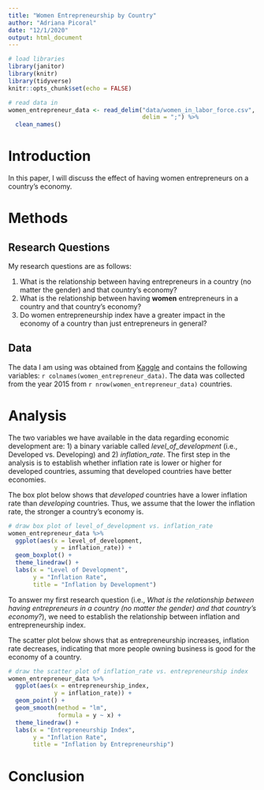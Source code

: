 ```yaml
---
title: "Women Entrepreneurship by Country"
author: "Adriana Picoral"
date: "12/1/2020"
output: html_document
---
```


```r
# load libraries
library(janitor)
library(knitr)
library(tidyverse)
knitr::opts_chunk$set(echo = FALSE)

# read data in
women_entrepreneur_data <- read_delim("data/women_in_labor_force.csv",
                                      delim = ";") %>%
  clean_names()
```

# Introduction

In this paper, I will discuss the effect of having women entrepreneurs on a country's economy. 

# Methods

## Research Questions

My research questions are as follows:

1. What is the relationship between having entrepreneurs in a country (no matter the gender) and that country's economy?
1. What is the relationship between having **women** entrepreneurs in a country and that country's economy?
1. Do women entrepreneurship index have a greater impact in the economy of a country than just entrepreneurs in general?

## Data

The data I am using was obtained from [Kaggle](https://www.kaggle.com/babyoda/women-entrepreneurship-and-labor-force) and contains the following variables: `r colnames(women_entrepreneur_data)`. The data was collected from the year 2015 from `r nrow(women_entrepreneur_data)` countries. 

# Analysis

The two variables we have available in the data regarding economic development are: 1) a binary variable called *level_of_development* (i.e., Developed vs. Developing) and 2) *inflation_rate*. The first step in the analysis is to establish whether inflation rate is lower or higher for developed countries, assuming that developed countries have better economies.

The box plot below shows that *developed* countries have a lower inflation rate than *developing* countries. Thus, we assume that the lower the inflation rate, the stronger a country's economy is. 

```r
# draw box plot of level_of_development vs. inflation_rate
women_entrepreneur_data %>%
  ggplot(aes(x = level_of_development,
             y = inflation_rate)) +
  geom_boxplot() +
  theme_linedraw() +
  labs(x = "Level of Development",
       y = "Inflation Rate",
       title = "Inflation by Development")
```

To answer my first research question (i.e., *What is the relationship between having entrepreneurs in a country (no matter the gender) and that country's economy?*), we need to establish the relationship between inflation and entrepreneurship index.

The scatter plot below shows that as entrepreneurship increases, inflation rate decreases, indicating that more people owning business is good for the economy of a country.

```r
# draw the scatter plot of inflation_rate vs. entrepreneurship index
women_entrepreneur_data %>%
  ggplot(aes(x = entrepreneurship_index,
             y = inflation_rate)) +
  geom_point() +
  geom_smooth(method = "lm",
              formula = y ~ x) +
  theme_linedraw() +
  labs(x = "Entrepreneurship Index",
       y = "Inflation Rate",
       title = "Inflation by Entrepreneurship")
```


# Conclusion